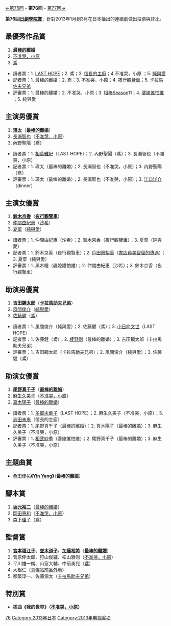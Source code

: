 {{noteTA
|G1=JP Show}}
[[第75回日劇學院賞名單|←第75回]] - '''第76回''' - [[第77回日劇學院賞名單|第77回→]]

'''第76回[[日劇學院賞|日劇學院賞]]'''，針對2013年1月到3月在日本播出的連續劇做出投票與評比。

==最優秀作品賞==
#'''[[最棒的離婚|最棒的離婚]]'''
#[[不准哭，小原|不准哭，小原]]
#[[鳶_(小說)|鳶]]

*讀者票：1. [[LAST_HOPE|LAST HOPE]]；2. 鳶；3. [[信長的主廚|信長的主廚]]；4.不准哭，小原 ；5. [[純與愛|純與愛]]
*記者票：1. 最棒的離婚；2. 鳶；3. 不准哭，小原；4. [[夜行觀覽車|夜行觀覽車]]；5. [[卡拉馬佐夫兄弟|卡拉馬佐夫兄弟]]
*評審票：1. 最棒的離婚；2. 不准哭，小原；3. [[相棒|相棒]]Season11；4. [[婆媳誰怕誰|婆媳誰怕誰]] ；5. 純與愛

==主演男優賞==
#'''[[瑛太|瑛太]]'''（'''[[最棒的離婚|最棒的離婚]]'''）
#[[長瀨智也|長瀨智也]]（[[不准哭，小原|不准哭，小原]]）
#[[內野聖陽|內野聖陽]]（[[鳶|鳶]]）

*讀者票：1. [[相葉雅紀|相葉雅紀]]（LAST HOPE）；2. 內野聖陽（鳶）；3. 長瀨智也（不准哭，小原）
*記者票：1. 瑛太（最棒的離婚）；2. 長瀨智也（不准哭，小原）；3. 內野聖陽（鳶）
*評審票：1. 瑛太（最棒的離婚）；2. 長瀨智也（不准哭，小原）；3. [[江口洋介|江口洋介]]（dinner）

==主演女優賞==
#'''[[鈴木京香|鈴木京香]]'''（'''[[夜行觀覽車|夜行觀覽車]]'''）
#[[仲間由紀惠|仲間由紀惠]]（[[沙希_(電視劇)|沙希]]）
#[[夏菜|夏菜]]（[[純與愛|純與愛]]）

*讀者票：1. 仲間由紀惠（沙希）；2. 鈴木京香（夜行觀覽車）；3. 夏菜（純與愛）
*記者票：1. 鈴木京香（夜行觀覽車）；2. [[戶田惠梨香|戶田惠梨香]]（[[書店員美智留的遭遇|書店員美智留的遭遇]]）；3. 夏菜（純與愛）
*評審票：1. 黑木瞳（婆媳誰怕誰）；2. 仲間由紀惠（沙希）；3. 鈴木京香（夜行觀覽車）

==助演男優賞==
#'''[[吉田鋼太郎|吉田鋼太郎]]'''（'''[[卡拉馬助夫兄弟們_(日本電視劇)|卡拉馬助夫兄弟]]'''）
#[[風間俊介|風間俊介]]（[[純與愛|純與愛]]）
#[[佐藤健|佐藤健]]（[[鳶|鳶]]）

*讀者票：1. 風間俊介（純與愛）；2. 佐藤健（鳶）；3. [[小日向文世|小日向文世]]（LAST HOPE）
*記者票：1. 佐藤健（鳶）；2. [[綾野剛|綾野剛]]（最棒的離婚）；3. 吉田鋼太郎（卡拉馬助夫兄弟）
*評審票：1. 吉田鋼太郎（卡拉馬助夫兄弟）；2. 風間俊介（純與愛）；3. 佐藤健（鳶）

==助演女優賞==
#'''[[尾野真千子|尾野真千子]]'''（'''[[最棒的離婚|最棒的離婚]]'''）
#[[麻生久美子|麻生久美子]]（[[不准哭，小原|不准哭，小原]]）
#[[真木陽子|真木陽子]]（[[最棒的離婚|最棒的離婚]]）

*讀者票：1. [[多部未華子|多部未華子]]（LAST HOPE）；2. 麻生久美子（不准哭，小原）；3. [[志田未來|志田未來]]（信長的主廚）
*記者票：1. 尾野真千子（最棒的離婚）；2. 真木陽子（最棒的離婚）；3. 麻生久美子（不准哭，小原）
*評審票：1. [[相武紗季|相武紗季]]（婆媳誰怕誰）；2. 尾野真千子（最棒的離婚）；3. 麻生久美子（不准哭，小原）

==主題曲賞==
*[[桑田佳祐|桑田佳祐]]'''《[[Yin_Yang|Yin Yang]]》'''（'''[[最棒的離婚|最棒的離婚]]'''）

==腳本賞==
#'''[[坂元裕二|坂元裕二]]'''（[[最棒的離婚|最棒的離婚]]）
#[[岡田惠和|岡田惠和]]（[[不准哭，小原|不准哭，小原]]）
#[[森下佳子|森下佳子]]（[[鳶|鳶]]）

==監督賞==
#'''[[宮本理江子|宮本理江子]]、[[並木道子|並木道子]]、[[加藤裕將|加藤裕將]]'''（'''[[最棒的離婚|最棒的離婚]]'''）
#菅原伸太郎、狩山俊辅、松山雅则（[[不准哭，小原|不准哭，小原]]）
#平川雄一朗、山室大輔、中前勇兒（[[鳶|鳶]]）
#大根仁（[[真幌站前番外地|真幌站前番外地]]）
#都築淳一、佐藤源太（[[卡拉馬助夫兄弟們_(日本電視劇)|卡拉馬助夫兄弟]]）

==特別賞==
*'''插曲《我的世界》（[[不准哭，小原|不准哭，小原]]）''' 

{{日劇學院賞名單}}
[[Category:日劇學院賞|76]]
[[Category:2013年日本|Category:2013年日本]]
[[Category:2013年电视奖项|Category:2013年电视奖项]]